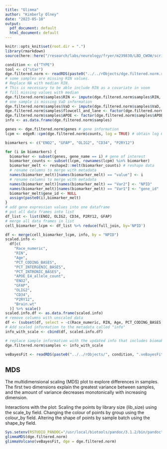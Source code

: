 ```yaml
---
title: "Glimma"
author: "Kimberly Olney"
date: "2023-05-10"
output:
  pdf_document: default
  html_document: default
---
```


```r
knitr::opts_knit$set(root.dir = ".")
library(rmarkdown)
source(here::here("/research/labs/neurology/fryer/m239830/LBD_CWOW/scripts/R", "file_paths_and_colours.R"))
```

```r
condition <- c("TYPE")
tool <- c("star")
dge.filtered.norm <- readRDS(paste0("../../rObjects/dge.filtered.norm.rds"))
# some samples are missing RIN values. 
# Replace NA with median RIN. 
# This is necessary to be able include RIN as a covariate in voom
# fill missing values with median
dge.filtered.norm$samples$RIN <- impute(dge.filtered.norm$samples$RIN, median)
# one sample is missing VaD information
dge.filtered.norm$samples$VaD <- impute(dge.filtered.norm$samples$VaD, median)
dge.filtered.norm$samples$flowcell_and_lane <- factor(dge.filtered.norm$samples$flowcell_and_lane)
dge.filtered.norm$samples$APOE <- factor(dge.filtered.norm$samples$APOE)
info <- as.data.frame(dge.filtered.norm$samples)

genes <- dge.filtered.norm$genes # gene information 
lcpm <- edgeR::cpm(dge.filtered.norm$counts, log = TRUE) # obtain log CPM counts

biomarkers <- c("ENO2", "GFAP", "OLIG2", "CD34", "P2RY12")

for (i in biomarkers) {
  biomarker <- subset(genes, gene_name == i) # gene of interest 
  biomarker_counts <- subset(lcpm, rownames(lcpm) %in% biomarker)
  biomarker_melt <- reshape2::melt(biomarker_counts) # reshape data 
  # rename columns to merge with metadata 
  names(biomarker_melt)[names(biomarker_melt) == "value"] <- i 
  # rename columns to merge with metadata 
  names(biomarker_melt)[names(biomarker_melt) == "Var2"] <- "NPID" 
  names(biomarker_melt)[names(biomarker_melt) == "Var1"] <- "gene_id"
  biomarker_melt$gene_id <- NULL
  assign(paste0(i),biomarker_melt)
}
# add gene expression values into one dataframe 
# put all data frames into list
df_list <- list(ENO2, OLIG2, CD34, P2RY12, GFAP)
# merge all data frames in list
cell_biomarker_lcpm <- df_list %>% reduce(full_join, by='NPID')

df <- merge(cell_biomarker_lcpm, info, by = "NPID")
scaled.info <-
  df[c(
    "Race_numeric",
    "RIN",
    "Age",
    "PCT_CODING_BASES",
    "PCT_INTERGENIC_BASES",
    "PCT_INTRONIC_BASES",
    "APOE_E4_allele_count", 
    "ENO2", 
    "GFAP", 
    "OLIG2", 
    "CD34", 
    "P2RY12",
    "Brain.wt"
  )] %>% scale()
scaled.info.df <- as.data.frame(scaled.info)
# remove columns with unscaled data 
df <- (subset(df, select = -c(Race_numeric, RIN, Age, PCT_CODING_BASES, PCT_INTRONIC_BASES, APOE_E4_allele_count, ENO2, GFAP, OLIG2, CD34, P2RY12, Brain.wt)))
# Add scaled information to the metadata called "info"
info_with_scale <- cbind(df, scaled.info.df)

# replace sample information with the updated info that includes biomakrer expression
dge.filtered.norm$samples <- info_with_scale

veBayesFit <- readRDS(paste0("../../rObjects/", condition, ".veBayesFit.rds"))
```
## MDS 
The multidimensional scaling (MDS) plot to explore differences in samples. The first two dimensions explain the greatest variance between samples, and the amount of variance decreases monotonically with increasing dimension.

Interactions with the plot:
Scaling the points by library size (lib_size) using the scale_by field.
Changing the colour of points by group using the colour_by field.
Altering the shape of points by sample batch using the shape_by field.
```r
Sys.setenv(RSTUDIO_PANDOC="/usr/local/biotools/pandoc/3.1.2/bin/pandoc")
glimmaMDS(dge.filtered.norm)
glimmaVolcano(veBayesFit, dge = dge.filtered.norm)
```